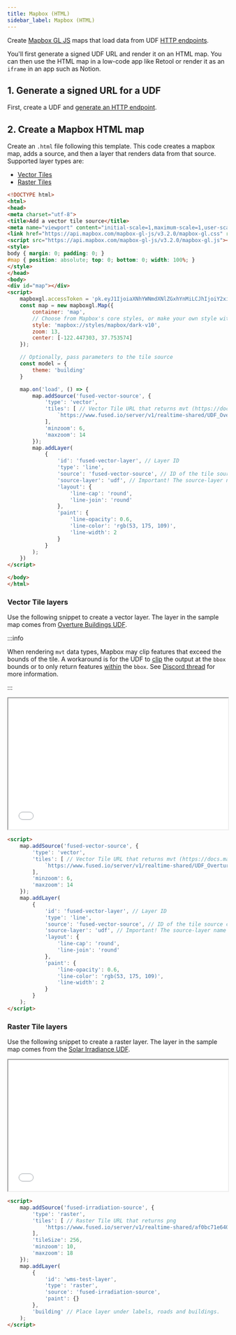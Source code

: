 ```yaml
---
title: Mapbox (HTML)
sidebar_label: Mapbox (HTML)
---
```


Create [Mapbox GL JS](https://docs.mapbox.com/mapbox-gl-js/example/) maps that load data from UDF [HTTP endpoints](/core-concepts/run-udfs/run-small-udfs/#http-requests).

You'll first generate a signed UDF URL and render it on an HTML map. You can then use the HTML map in a low-code app like Retool or render it as an `iframe` in an app such as Notion.

## 1. Generate a signed URL for a UDF

First, create a UDF and [generate an HTTP endpoint](/core-concepts/run-udfs/run-small-udfs/#http-requests).

## 2. Create a Mapbox HTML map

Create an `.html` file following this template. This code creates a mapbox map, adds a source, and then a layer that renders data from that source. Supported layer types are:

- [Vector Tiles](/user-guide/out/mapbox/#vector-tile-layers)
- [Raster Tiles](/user-guide/out/mapbox/#raster-tile-layers)

```html
<!DOCTYPE html>
<html>
<head>
<meta charset="utf-8">
<title>Add a vector tile source</title>
<meta name="viewport" content="initial-scale=1,maximum-scale=1,user-scalable=no">
<link href="https://api.mapbox.com/mapbox-gl-js/v3.2.0/mapbox-gl.css" rel="stylesheet">
<script src="https://api.mapbox.com/mapbox-gl-js/v3.2.0/mapbox-gl.js"></script>
<style>
body { margin: 0; padding: 0; }
#map { position: absolute; top: 0; bottom: 0; width: 100%; }
</style>
</head>
<body>
<div id="map"></div>
<script>
	mapboxgl.accessToken = 'pk.eyJ1IjoiaXNhYWNmdXNlZGxhYnMiLCJhIjoiY2xicGdwdHljMHQ1bzN4cWhtNThvbzdqcSJ9.73fb6zHMeO_c8eAXpZVNrA';
    const map = new mapboxgl.Map({
        container: 'map',
        // Choose from Mapbox's core styles, or make your own style with Mapbox Studio
        style: 'mapbox://styles/mapbox/dark-v10',
        zoom: 13,
        center: [-122.447303, 37.753574]
    });

    // Optionally, pass parameters to the tile source
    const model = {
        theme: 'building'
    }

    map.on('load', () => {
        map.addSource('fused-vector-source', {
            'type': 'vector',
            'tiles': [ // Vector Tile URL that returns mvt (https://docs.mapbox.com/data/tilesets/guides/vector-tiles-standards/)
                `https://www.fused.io/server/v1/realtime-shared/UDF_Overture_Maps_Example/run/tiles/{z}/{x}/{y}?dtype_out_vector=mvt&type=${model.theme}`
            ],
            'minzoom': 6,
            'maxzoom': 14
        });
        map.addLayer(
            {
                'id': 'fused-vector-layer', // Layer ID
                'type': 'line',
                'source': 'fused-vector-source', // ID of the tile source created above
                'source-layer': 'udf', // Important! The source-layer name is 'udf' for all Fused vector tiles
                'layout': {
                    'line-cap': 'round',
                    'line-join': 'round'
                },
                'paint': {
                    'line-opacity': 0.6,
                    'line-color': 'rgb(53, 175, 109)',
                    'line-width': 2
                }
            }
        );
    })
</script>

</body>
</html>
```

### Vector Tile layers

Use the following snippet to create a vector layer. The layer in the sample map comes from [Overture Buildings UDF](https://github.com/fusedio/udfs/tree/main/public/Overture_Maps_Example).

:::info

When rendering `mvt` data types, Mapbox may clip features that exceed the bounds of the tile. A workaround is for the UDF to [clip](https://geopandas.org/en/stable/docs/reference/api/geopandas.clip.html) the output at the `bbox` bounds or to only return features [within](https://geopandas.org/en/stable/docs/reference/api/geopandas.GeoSeries.within.html) the `bbox`. See [Discord thread](https://discord.com/channels/1199097729243152434/1261105758360305775/1261105758360305775) for more information.

:::

<iframe src="/img/mapbox_vector.html"  height="300px" width="100%" scrolling="no"></iframe>

```html
<script>
    map.addSource('fused-vector-source', {
        'type': 'vector',
        'tiles': [ // Vector Tile URL that returns mvt (https://docs.mapbox.com/data/tilesets/guides/vector-tiles-standards/)
            `https://www.fused.io/server/v1/realtime-shared/UDF_Overture_Maps_Example/run/tiles/{z}/{x}/{y}?dtype_out_vector=mvt&type=${model.theme}`
        ],
        'minzoom': 6,
        'maxzoom': 14
    });
    map.addLayer(
        {
            'id': 'fused-vector-layer', // Layer ID
            'type': 'line',
            'source': 'fused-vector-source', // ID of the tile source created above
            'source-layer': 'udf', // Important! The source-layer name is 'udf' for Fused vector tiles
            'layout': {
                'line-cap': 'round',
                'line-join': 'round'
            },
            'paint': {
                'line-opacity': 0.6,
                'line-color': 'rgb(53, 175, 109)',
                'line-width': 2
            }
        }
    );
</script>
```

### Raster Tile layers

Use the following snippet to create a raster layer. The layer in the sample map comes from the [Solar Irradiance UDF](https://github.com/fusedio/udfs/tree/main/public/Solar_Irradiance).

<iframe src="/img/mapbox_raster.html"  height="300px" width="100%" scrolling="no"></iframe>

```html
<script>
    map.addSource('fused-irradiation-source', {
        'type': 'raster',
        'tiles': [ // Raster Tile URL that returns png
            'https://www.fused.io/server/v1/realtime-shared/af0bc71e64075233b731f316988b323ac28658059db9e87388393fe187752501/run/tiles/{z}/{x}/{y}?dtype_out_raster=png'
        ],
        'tileSize': 256,
        'minzoom': 10,
        'maxzoom': 18
    });
    map.addLayer(
        {
            'id': 'wms-test-layer',
            'type': 'raster',
            'source': 'fused-irradiation-source',
            'paint': {}
        },
        'building' // Place layer under labels, roads and buildings.
    );
</script>
```
